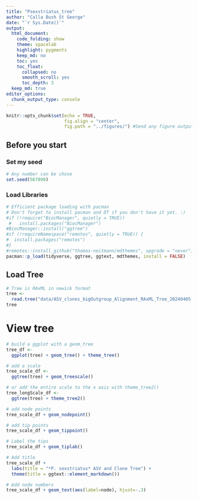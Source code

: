 ```yaml
---
title: "Psexstriatus_tree"
author: "Calla Bush St George"
date: "`r Sys.Date()`"
output:
  html_document: 
    code_folding: show
    theme: spacelab
    highlight: pygments
    keep_md: no
    toc: yes
    toc_float:
      collapsed: no
      smooth_scroll: yes
      toc_depth: 3
  keep_md: true  
editor_options: 
  chunk_output_type: console
---
```


```r
knitr::opts_chunk$set(echo = TRUE,
                      fig.align = "center",
                      fig.path = "../figures/") #Send any figure output to this folder
```

## Before you start

### Set my seed
```r
# Any number can be chose
set.seed(567890)
```

### Load Libraries

```r
# Efficient package loading with pacman 
# Don't forget to install pacman and DT if you don't have it yet. :) 
#if (!require("BiocManager", quietly = TRUE))
 #   install.packages("BiocManager")
#BiocManager::install("ggtree")
#if (!requireNamespace("remotes", quietly = TRUE)) {
#  install.packages("remotes")
#}
#remotes::install_github("thomas-neitmann/mdthemes", upgrade = "never")
pacman::p_load(tidyverse, ggtree, ggtext, mdthemes, install = FALSE)
```

## Load Tree

```r
# Tree is RAxML in newick format
tree <- 
  read.tree("data/ASV_clones_bigOutgroup_Alignment_RAxML_Tree_20240405.newick")
tree
```

# View tree

```r
# build a ggplot with a geom_tree
tree_df <-
  ggplot(tree) + geom_tree() + theme_tree()

# add a scale
tree_scale_df <-
  ggtree(tree) + geom_treescale()

# or add the entire scale to the x axis with theme_tree2()
tree_longScale_df <-
  ggtree(tree) + theme_tree2()

# add node points
tree_scale_df + geom_nodepoint()

# add tip points
tree_scale_df + geom_tippoint()

# Label the tips
tree_scale_df + geom_tiplab()

# Add title
tree_scale_df +
  labs(title = "*P. sexstriatus* ASV and Clone Tree") +
  theme(title = ggtext::element_markdown())

# Add node numbers
tree_scale_df + geom_text(aes(label=node), hjust=-.3)
```




